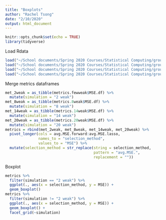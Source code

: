 ```yaml
---
title: "Boxplots"
author: "Rachel Tsong"
date: "2/10/2020"
output: html_document
---
```


```r
knitr::opts_chunk$set(echo = TRUE)
library(tidyverse)
```

Load Rdata
```r
load("~/School documents/Spring 2020 Courses/Statistical Computing/group_project1_computing/sims_2weak.RData")
load("~/School documents/Spring 2020 Courses/Statistical Computing/group_project1_computing/sim_8weak.RData")
load("~/School documents/Spring 2020 Courses/Statistical Computing/group_project1_computing/sim_14weak.RData")
load("~/School documents/Spring 2020 Courses/Statistical Computing/group_project1_computing/sim_20weak.RData")
```

Merge metrics dataframes
```r
met_2weak = as_tibble(metrics.fewweak$MSE.df) %>% 
  mutate(simulation = "2 weak")
met_8weak = as_tibble(metrics.8weak$MSE.df) %>% 
  mutate(simulation = "8 weak")
met_14weak = as_tibble(metrics.14weak$MSE.df) %>% 
  mutate(simulation = "14 weak")
met_20weak = as_tibble(metrics.20weak$MSE.df) %>% 
  mutate(simulation = "20 weak")
metrics = rbind(met_2weak, met_8weak, met_14weak, met_20weak) %>%
  pivot_longer(cols = avg.MSE.forward:avg.MSE.lasso,
               names_to = "selection_method",
               values_to = "MSE") %>%
  mutate(selection_method = str_replace(string = selection_method, 
                                        pattern = "avg.MSE.",
                                        replacement = ""))
```

Boxplot
```r
metrics %>% 
  filter(simulation == "2 weak") %>%
  ggplot(., aes(x = selection_method, y = MSE)) +
  geom_boxplot() 
metrics %>% 
  filter(simulation != "2 weak") %>%
  ggplot(., aes(x = selection_method, y = MSE)) +
  geom_boxplot() + 
  facet_grid(~simulation)

```







